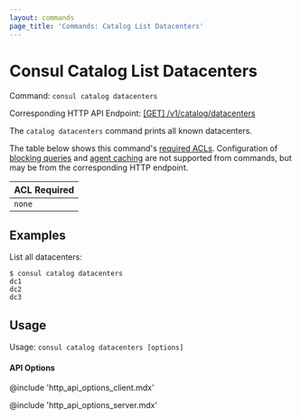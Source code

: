```yaml
---
layout: commands
page_title: 'Commands: Catalog List Datacenters'
---
```


# Consul Catalog List Datacenters

Command: `consul catalog datacenters`

Corresponding HTTP API Endpoint: [\[GET\] /v1/catalog/datacenters](/api-docs/catalog#list-datacenters)

The `catalog datacenters` command prints all known datacenters.

The table below shows this command's [required ACLs](/api-docs/api-structure#authentication). Configuration of
[blocking queries](/api-docs/features/blocking) and [agent caching](/api-docs/features/caching)
are not supported from commands, but may be from the corresponding HTTP endpoint.

| ACL Required |
| ------------ |
| `none`       |

## Examples

List all datacenters:

```shell-session
$ consul catalog datacenters
dc1
dc2
dc3
```

## Usage

Usage: `consul catalog datacenters [options]`

#### API Options

@include 'http_api_options_client.mdx'

@include 'http_api_options_server.mdx'
